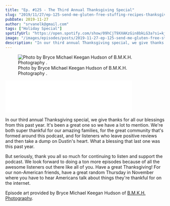 ```yaml
---
title: "Ep. #125 - The Third Annual Thanksgiving Special"
slug: "2019/11/27/ep-125-send-me-gluten-free-stuffing-recipes-thanksgiving-special"
pubDate: 2019-11-27
author: "srvanelk@gmail.com"
tags: ["Holiday Special"]
spotifyUrl: "https://open.spotify.com/show/09hCjT9XXAKzGin8bkLG3a?si=kjRZvQ1JTb6Ov3HVzSSlWA"
image: "/images/episodes/posts/2019-11-27-ep-125-send-me-gluten-free-stuffing-recipes-thanksgiving-special/Bryce+MK+Hudson+-+1+thanksgiving.webp"
description: "In our third annual Thanksgiving special, we give thanks for all our blessings from this past year. It's been a great one so we have a lot to mention. We're both super thankful for our amazing families, for the great community that's formed around this podcast, and for listeners who leave positive reviews and then take a dump on Dustin's heart. What a blessing that last one was this past year."
---
```


<figure>
  <img src="/images/episodes/posts/2019-11-27-ep-125-send-me-gluten-free-stuffing-recipes-thanksgiving-special/Bryce+MK+Hudson+-+1+thanksgiving.webp" alt=" Photo by Bryce Michael Keegan Hudson of  B.M.K.H. Photography . " />
  <figcaption>Photo by Bryce Michael Keegan Hudson of  B.M.K.H. Photography .</figcaption>
</figure>
<iframe class="embedly-embed" src="//cdn.embedly.com/widgets/media.html?src=https%3A%2F%2Fanchor.fm%2Fweddingphotohangover%2Fembed%2Fepisodes%2FEp--125---The-Third-Annual-Thanksgiving-Special-e96c58&url=https%3A%2F%2Fanchor.fm%2Fweddingphotohangover%2Fepisodes%2FEp--125---The-Third-Annual-Thanksgiving-Special-e96c58&image=https%3A%2F%2Fd3t3ozftmdmh3i.cloudfront.net%2Fproduction%2Fpodcast_uploaded_episode400%2F805714%2F805714-1574686892890-f7bf6b15d7f33.jpg&key=61d05c9d54e8455ea7a9677c366be814&type=text%2Fhtml&schema=anchor&wmode=opaque" width="400" height="102" scrolling="no" frameborder="0" allow="autoplay; fullscreen" allowfullscreen="true"></iframe>

In our third annual Thanksgiving special, we give thanks for all our blessings from this past year. It's been a great one so we have a lot to mention. We're both super thankful for our amazing families, for the great community that's formed around this podcast, and for listeners who leave positive reviews and then take a dump on Dustin's heart. What a blessing that last one was this past year.

But seriously, thank you all so much for continuing to listen and support the podcast. We look forward to doing a ton more episodes because of all the awesome listeners out there like all of you. Have a great Thanksgiving! For our non-American friends, have a great random Thursday in November where you have to hear Americans talk about things they're thankful for on the internet.

Episode art provided by Bryce Michael Keegan Hudson of [B.M.K.H. Photography](http://bmkhphotography.ca/).
